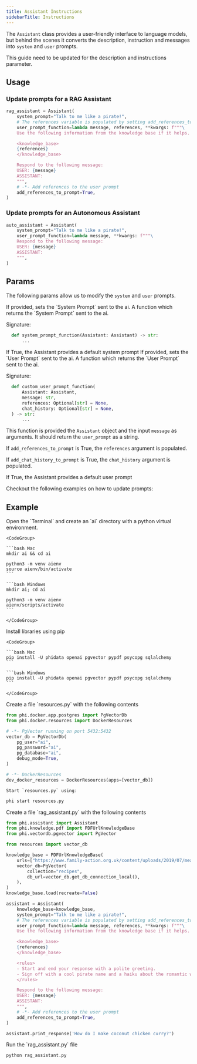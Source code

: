 ```yaml
---
title: Assistant Instructions
sidebarTitle: Instructions
---
```


The `Assistant` class provides a user-friendly interface to language models, but behind the scenes it converts the description, instruction and messages into `system` and `user` prompts.

<Warning>

This guide need to be updated for the description and instructions parameter.

</Warning>

## Usage

### Update prompts for a RAG Assistant

```python rag_assistant.py
rag_assistant = Assistant(
    system_prompt="Talk to me like a pirate!",
    # The references variable is populated by setting add_references_to_prompt=True
    user_prompt_function=lambda message, references, **kwargs: f"""\
    Use the following information from the knowledge base if it helps.

    <knowledge_base>
    {references}
    </knowledge_base>

    Respond to the following message:
    USER: {message}
    ASSISTANT:
    """,
    # -*- Add references to the user prompt
    add_references_to_prompt=True,
)
```

### Update prompts for an Autonomous Assistant

```python auto_assistant.py
auto_assistant = Assistant(
    system_prompt="Talk to me like a pirate!",
    user_prompt_function=lambda message, **kwargs: f"""\
    Respond to the following message:
    USER: {message}
    ASSISTANT:
    """,
)
```

## Params

The following params allow us to modify the `system` and `user` prompts.

<ResponseField name="system_prompt" type="str" default="None">
  If provided, sets the `System Prompt` sent to the ai.
</ResponseField>
<ResponseField name="system_prompt_function" type="Callable[..., Optional[str]]" default="None">
  A function which returns the `System Prompt` sent to the ai.

Signature:

```python
  def system_prompt_function(Assistant: Assistant) -> str:
      ...
```

</ResponseField>
<ResponseField name="use_default_system_prompt" type="str" default="True">
  If True, the Assistant provides a default system prompt
</ResponseField>
<ResponseField name="user_prompt" type="str" default="None">
  If provided, sets the `User Prompt` sent to the ai.
</ResponseField>
<ResponseField name="user_prompt_function" type="Callable[..., str]" default="None">
  A function which returns the `User Prompt` sent to the ai.

Signature:

```python
  def custom_user_prompt_function(
      Assistant: Assistant,
      message: str,
      references: Optional[str] = None,
      chat_history: Optional[str] = None,
  ) -> str:
      ...
```

This function is provided the `Assistant` object and the input `message` as arguments. It should return the `user_prompt` as a string.

If `add_references_to_prompt` is True, the `references` argument is populated.

If `add_chat_history_to_prompt` is True, the `chat_history` argument is populated.

</ResponseField>
<ResponseField name="use_default_user_prompt" type="str" default="True">
  If True, the Assistant provides a default user prompt
</ResponseField>

Checkout the following examples on how to update prompts:

## Example

<Steps>
  <Step title="Create a virtual environment">
    Open the `Terminal` and create an `ai` directory with a python virtual environment.

    <CodeGroup>

    ```bash Mac
    mkdir ai && cd ai

    python3 -m venv aienv
    source aienv/bin/activate
    ```

    ```bash Windows
    mkdir ai; cd ai

    python3 -m venv aienv
    aienv/scripts/activate
    ```

    </CodeGroup>

  </Step>
  <Step title="Install libraries">
    Install libraries using pip

    <CodeGroup>

    ```bash Mac
    pip install -U phidata openai pgvector pypdf psycopg sqlalchemy
    ```

    ```bash Windows
    pip install -U phidata openai pgvector pypdf psycopg sqlalchemy
    ```

    </CodeGroup>

  </Step>
  <Step title="Start PgVector">
    Create a file `resources.py` with the following contents

```python resources.py
from phi.docker.app.postgres import PgVectorDb
from phi.docker.resources import DockerResources

# -*- PgVector running on port 5432:5432
vector_db = PgVectorDb(
    pg_user="ai",
    pg_password="ai",
    pg_database="ai",
    debug_mode=True,
)

# -*- DockerResources
dev_docker_resources = DockerResources(apps=[vector_db])
```

    Start `resources.py` using:

```bash
phi start resources.py
```

  </Step>
  <Step title="Create a RAG Assistant">
    Create a file `rag_assistant.py` with the following contents

```python rag_assistant.py
from phi.assistant import Assistant
from phi.knowledge.pdf import PDFUrlKnowledgeBase
from phi.vectordb.pgvector import PgVector

from resources import vector_db

knowledge_base = PDFUrlKnowledgeBase(
    urls=["https://www.family-action.org.uk/content/uploads/2019/07/meals-more-recipes.pdf"],
    vector_db=PgVector(
        collection="recipes",
        db_url=vector_db.get_db_connection_local(),
    ),
)
knowledge_base.load(recreate=False)

assistant = Assistant(
    knowledge_base=knowledge_base,
    system_prompt="Talk to me like a pirate!",
    # The references variable is populated by setting add_references_to_prompt=True
    user_prompt_function=lambda message, references, **kwargs: f"""\
    Use the following information from the knowledge base if it helps.

    <knowledge_base>
    {references}
    </knowledge_base>

    <rules>
    - Start and end your response with a polite greeting.
    - Sign off with a cool pirate name and a haiku about the romantic waters.
    </rules>

    Respond to the following message:
    USER: {message}
    ASSISTANT:
    """,
    # -*- Add references to the user prompt
    add_references_to_prompt=True,
)

assistant.print_response('How do I make coconut chicken curry?')
```

  </Step>
  <Step title="Run the Assistant">
    Run the `rag_assistant.py` file

```bash
python rag_assistant.py
```

  </Step>
</Steps>
